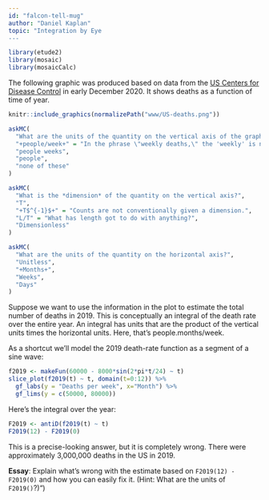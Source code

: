 ```yaml
---
id: "falcon-tell-mug"
author: "Daniel Kaplan"
topic: "Integration by Eye
---
```


```r
library(etude2)
library(mosaic)
library(mosaicCalc)
```


The following graphic was produced based on data from the [US Centers for Disease Control](https://www.cdc.gov/nchs/nvss/vsrr/covid19/excess_deaths.htm) in early December 2020. It shows deaths as a function of time of year.

```r
knitr::include_graphics(normalizePath("www/US-deaths.png"))
```

```r
askMC(
  "What are the units of the quantity on the vertical axis of the graph?",
  "+people/week+" = "In the phrase \"weekly deaths,\" the 'weekly' is not an adjective (as might be the case in, say, \"traffic deaths,\" but a description of the time interval over which the count was made.",
  "people weeks",
  "people", 
  "none of these"
)
```




```r
askMC(
  "What is the *dimension* of the quantity on the vertical axis?",
  "T",
  "+T$^{-1}$+" = "Counts are not conventionally given a dimension.",
  "L/T" = "What has length got to do with anything?",
  "Dimensionless"
)
```

```r
askMC(
  "What are the units of the quantity on the horizontal axis?",
  "Unitless",
  "+Months+",
  "Weeks",
  "Days"
)
```

Suppose we want to use the information in the plot to estimate the total number of deaths in 2019. This is conceptually an integral of the death rate over the entire year. An integral has units that are the product of the vertical units times the horizontal units. Here, that's people.months/week.

As a shortcut we'll model the 2019 death-rate function as a segment of a sine wave:
 
```r
f2019 <- makeFun(60000 - 8000*sin(2*pi*t/24) ~ t)
slice_plot(f2019(t) ~ t, domain(t=0:12)) %>%
  gf_labs(y = "Deaths per week", x="Month") %>%
  gf_lims(y = c(50000, 80000))
```

Here's the integral over the year:

```r
F2019 <- antiD(f2019(t) ~ t)
F2019(12) - F2019(0)
```
This is a precise-looking answer, but it is completely wrong. There were approximately 3,000,000 deaths in the US in 2019.


**Essay**: Explain what's wrong with the estimate based on `F2019(12) - F2019(0)` and how you can easily fix it. (Hint: What are the units of `F2019()`?)")


